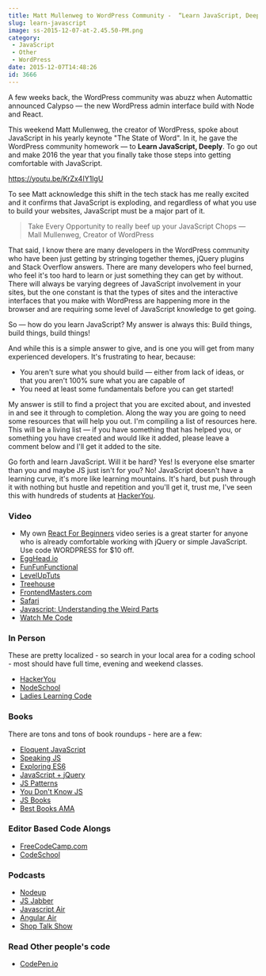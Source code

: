 ```yaml
---
title: Matt Mullenweg to WordPress Community -  “Learn JavaScript, Deeply”. Here are some resources for doing that.
slug: learn-javascript
image: ss-2015-12-07-at-2.45.50-PM.png
category:
 - JavaScript
 - Other
 - WordPress
date: 2015-12-07T14:48:26
id: 3666
---
```


A few weeks back, the WordPress community was abuzz when Automattic announced Calypso — the new WordPress admin interface build with Node and React.

This weekend Matt Mullenweg, the creator of WordPress, spoke about JavaScript in his yearly keynote "The State of Word". In it, he gave the WordPress community homework — to **Learn JavaScript, Deeply**. To go out and make 2016 the year that you finally take those steps into getting comfortable with JavaScript.

https://youtu.be/KrZx4IY1IgU

To see Matt acknowledge this shift in the tech stack has me really excited and it confirms that JavaScript is exploding, and regardless of what you use to build your websites, JavaScript must be a major part of it.

> Take Every Opportunity to really beef up your JavaScript Chops — Mall Mullenweg, Creator of WordPress

That said, I know there are many developers in the WordPress community who have been just getting by stringing together themes, jQuery plugins and Stack Overflow answers. There are many developers who feel burned, who feel it's too hard to learn or just something they can get by without. There will always be varying degrees of JavaScript involvement in your sites, but the one constant is that the types of sites and the interactive interfaces that you make with WordPress are happening more in the browser and are requiring some level of JavaScript knowledge to get going.

So — how do you learn JavaScript? My answer is always this: Build things, build things, build things!

And while this is a simple answer to give, and is one you will get from many experienced developers. It's frustrating to hear, because:

* You aren't sure what you should build — either from lack of ideas, or that you aren't 100% sure what you are capable of
* You need at least some fundamentals before you can get started!

My answer is still to find a project that you are excited about, and invested in and see it through to completion. Along the way you are going to need some resources that will help you out. I'm compiling a list of resources here. This will be a living list — if you have something that has helped you, or something you have created and would like it added, please leave a comment below and I'll get it added to the site.

Go forth and learn JavaScript. Will it be hard? Yes! Is everyone else smarter than you and maybe JS just isn't for you? No! JavaScript doesn't have a learning curve, it's more like learning mountains. It's hard, but push through it with nothing but hustle and repetition and you'll get it, trust me, I've seen this with hundreds of students at [HackerYou](http://HackerYou.com).

### Video

* My own [React For Beginners](https://ReactForBeginners.com) video series is a great starter for anyone who is already comfortable working with jQuery or simple JavaScript. Use code WORDPRESS for $10 off.
* [EggHead.io](http://egghead.io)
* [FunFunFunctional](https://www.youtube.com/channel/UCO1cgjhGzsSYb1rsB4bFe4Q)
* [LevelUpTuts](https://www.youtube.com/user/LevelUpTuts)
* [Treehouse](http://teamtreehouse.com)
* [FrontendMasters.com](http://FrontendMasters.com)
* [Safari](https://www.safaribooksonline.com/)
* [Javascript: Understanding the Weird Parts](https://youtu.be/Bv_5Zv5c-Ts)
* [Watch Me Code](https://sub.watchmecode.net/)

### In Person

These are pretty localized - so search in your local area for a coding school - most should have full time, evening and weekend classes.

* [HackerYou](http://HackerYou.com)
* [NodeSchool](http://nodeschool.io/chapters.html)
* [Ladies Learning Code](http://LadiesLearningCode.com)

### Books

There are tons and tons of book roundups - here are a few:

* [Eloquent JavaScript](http://eloquentjavascript.net/)
* [Speaking JS](http://speakingjs.com/)
* [Exploring ES6](http://exploringjs.com/)
* [JavaScript + jQuery](http://www.javascriptbook.com/)
* [JS Patterns](http://addyosmani.com/resources/essentialjsdesignpatterns/book/)
* [You Don't Know JS](https://github.com/getify/You-Dont-Know-JS/blob/master/README.md#you-dont-know-js-book-series)
* [JS Books](http://jsbooks.revolunet.com/)
* [Best Books AMA](https://github.com/wesbos/ama/issues/61)

### Editor Based Code Alongs

* [FreeCodeCamp.com](http://freecodecamp.com)
* [CodeSchool](http://CodeSchool.com)

### Podcasts

* [Nodeup](http://nodeup.com/)
* [JS Jabber](https://devchat.tv/js-jabber/)
* [Javascript Air](http://javascriptair.com/)
* [Angular Air](https://angularair.com/)
* [Shop Talk Show](http://shoptalkshow.com/)

### Read Other people's code

* [CodePen.io](http://Codepen.io)